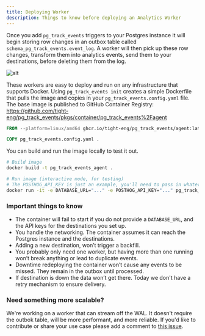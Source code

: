 ```yaml
---
title: Deploying Worker
description: Things to know before deploying an Analytics Worker
---
```


Once you add `pg_track_events` triggers to your Postgres instance it will begin storing row changes in an outbox table called `schema_pg_track_events.event_log`. A worker will then pick up these row changes, transform them into analytics events, send them to your destinations, before deleting them from the log. 

![alt](https://raw.githubusercontent.com/tight-eng/pg_track_events/refs/heads/main/docs/public/diagram.svg)

These workers are easy to deploy and run on any infrastructure that supports Docker. Using `pg_track_events init` creates a simple Dockerfile that pulls the image and copies in your `pg_track_events.config.yaml` file. The base image is published to GitHub Container Registry: https://github.com/tight-eng/pg_track_events/pkgs/container/pg_track_events%2Fagent


```dockerfile
FROM --platform=linux/amd64 ghcr.io/tight-eng/pg_track_events/agent:latest

COPY pg_track_events.config.yaml .
```

You can build and run the image locally to test it out.

```bash
# Build image
docker build -t pg_track_events_agent .

# Run image (interactive mode, for testing)
# The POSTHOG_API_KEY is just an example, you'll need to pass in whatever env vars you're referencing from your pg_track_events.config.yaml file
docker run -it -e DATABASE_URL="..." -e POSTHOG_API_KEY="..." pg_track_events_agent
```

### Important things to know

- The container will fail to start if you do not provide a `DATABASE_URL`, and the API keys for the destinations you set up. 
- You handle the networking. The container assumes it can reach the Postgres instance and the destinations.
- Adding a new destination, won’t trigger a backfill. 
- You probably only need one worker, but having more than one running won’t break anything or lead to duplicate events. 
- Downtime redeploying the container won’t cause any events to be missed. They remain in the outbox until processed. 
- If destination is down the data won’t get there. Today we don't have a retry mechanism to ensure delivery. 


### Need something more scalable?
We're working on a worker that can stream off the WAL. It doesn't require the outbok table, will be more performant, and more reliable. If you'd like to contribute or share your use case please add a comment to [this issue](https://github.com/tight-eng/pg_track_events/issues/1).
